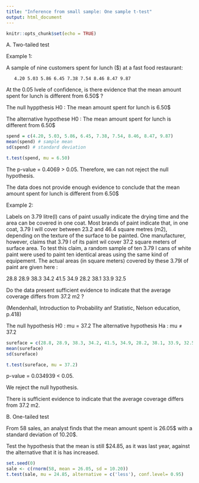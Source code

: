 ---
title: "Inference from small sample: One sample t-test"
output: html_document
---

```{r setup, include=FALSE}
knitr::opts_chunk$set(echo = TRUE)
```

A. Two-tailed test

Example 1:

A sample of nine customers spent for lunch ($) at a fast food restaurant: 

       4.20 5.03 5.86 6.45 7.38 7.54 8.46 8.47 9.87 

At the 0.05 lvele of confidence, is there evidence that the mean amount spent for lunch is different from 6.50$ ?


The null hyppthesis H0 : The mean amount spent for lunch is 6.50$

The alternative hypothese H0 : The mean amount spent for lunch is different from 6.50$

```{r}
spend = c(4.20, 5.03, 5.86, 6.45, 7.38, 7.54, 8.46, 8.47, 9.87)
mean(spend) # sample mean
sd(spend) # standard deviation
```

```{r}
t.test(spend, mu = 6.50)
```

The p-value = 0.4069 > 0.05. Therefore, we can not reject the null hypothesis.

The data does not provide enough evidence to conclude that the mean amount spent for lunch is different from 6.50$



Example 2:

Labels on 3.79 litre(l) cans of paint usually indicate the drying time and the area can be covered in one coat.
Most brands of paint indicate that, in one coat, 3.79 l will cover between 23.2 and 46.4 square metres (m2), depending on the texture of the surface to be painted.
One manufacturer, however, claims that 3.79 l of its paint wil cover 37.2 square meters of surface area. 
To test this claim, a random sample of ten 3.79 l cans of white paint were used to paint ten identical areas using the same kind of equipement. 
The actual areas (in square meters) covered by these 3.79l of paint are given here :

 28.8   28.9   38.3   34.2   41.5
 34.9   28.2   38.1   33.9   32.5

Do the data present sufficient evidence to indicate that the average coverage differs from 37.2 m2 ?

(Mendenhall, Introduction to Probability anf Statistic, Nelson education, p.418)


The null hypothesis H0 :  mu = 37.2
The alternative hypothesis Ha : mu ≠ 37.2

```{r}
sureface = c(28.8, 28.9, 38.3, 34.2, 41.5, 34.9, 28.2, 38.1, 33.9, 32.5)
mean(sureface)
sd(sureface)
```

```{r}
t.test(sureface, mu = 37.2)
```

p-value = 0.034939 < 0.05.

We reject the null hypothesis. 

There is sufficient evidence to indicate that the average coverage differs from 37.2 m2.




B. One-tailed test

From 58 sales, an analyst finds that the mean amount spent is 26.05$ with a standard deviation of 10.20$. 

Test the hypothesis that the mean is still $24.85, as it was last year, against the alternative that it is has increased.

```{r}
set.seed(0)
sale <- c(rnorm(58, mean = 26.05, sd = 10.20))
t.test(sale, mu = 24.85, alternative = c('less'), conf.level= 0.95)
```








